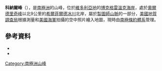 {{Coord|72|22|S|167|26|E|source:GNIS|display=title}}

'''科納爾峰'''（{{lang-en|Conard Peak}}），是[[南極洲|南極洲]]的山峰，位於[[維多利亞地|維多利亞地]]的[[博克格雷溫克海岸|博克格雷溫克海岸]]，處於[[奧爾德里奇峰|奧爾德里奇峰]]以北9公里的[[希爾菲爾德冰川|希爾菲爾德冰川]]北岸，屬於[[製圖師山脈|製圖師山脈]]的一部分，[[美國地質調查局|美國地質調查局]]根據測量和[[美國海軍|美國海軍]]拍攝的空中照片繪入地圖，現時由[[南極條約體系|南極條約體系]]管理。

==參考資料==
*{{cite gnis | type = antarid | id = 3012| name = Conard Peak| accessdate = 2011-11-20}}
*{{usgs-gazetteer|id=3012}}

{{DEFAULTSORT:Conard Peak}}
[[Category:南極洲山峰|Category:南極洲山峰]]


{{BorchgrevinkCoast-geo-stub}}